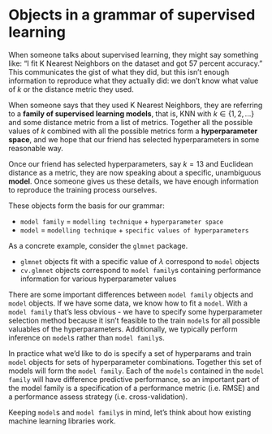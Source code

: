 # Objects in a grammar of supervised learning

When someone talks about supervised learning, they might say something like: "I fit K Nearest Neighbors on the dataset and got 57 percent accuracy." This communicates the gist of what they did, but this isn't enough information to reproduce what they actually did: we don't know what value of $k$ or the distance metric they used.

When someone says that they used K Nearest Neighbors, they are referring to a **family of supervised learning models**, that is, KNN with $k \in \{1, 2, ...\}$ and some distance metric from a list of metrics. Together all the possible values of $k$ combined with all the possible metrics form a **hyperparameter space**, and we hope that our friend has selected hyperparameters in some reasonable way.

Once our friend has selected hyperparameters, say $k=13$ and Euclidean distance as a metric, they are now speaking about a specific, unambiguous **model**. Once someone gives us these details, we have enough information to reproduce the training process ourselves.

These objects form the basis for our grammar:

- `model family` = `modelling technique` + `hyperparameter space`
- `model` = `modelling technique` + `specific values of hyperparameters` 

As a concrete example, consider the `glmnet` package.

- `glmnet` objects fit with a specific value of $\lambda$ correspond to `model` objects
- `cv.glmnet` objects correspond to `model family`s containing performance information for various hyperparameter values

There are some important differences between `model family` objects and `model` objects. If we have some data, we know how to fit a `model`. With a `model family` that's less obvious - we have to specify some hyperparameter selection method because it isn't feasible to the train `model`s for all possible valuables of the hyperparameters. Additionally, we typically perform inference on `model`s rather than `model family`s.

In practice what we'd like to do is specify a set of hyperparams and train `model` objects for sets of hyperparameter combinations. Together this set of models will form the `model family`. Each of the `models` contained in the `model family` will have difference predictive performance, so an important part of the model family is a specification of a performance metric (i.e. RMSE) and a performance assess strategy (i.e. cross-validation).

Keeping `model`s and `model family`s in mind, let's think about how existing machine learning libraries work.
